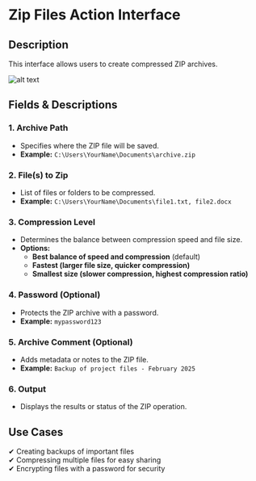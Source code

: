 # Zip Files Action Interface

## Description

This interface allows users to create compressed ZIP archives.

![alt text](../../../assets/compression/zip-files-1.png)

## **Fields & Descriptions**

### **1. Archive Path**

- Specifies where the ZIP file will be saved.  
- **Example:** `C:\Users\YourName\Documents\archive.zip`

### **2. File(s) to Zip**

- List of files or folders to be compressed.  
- **Example:** `C:\Users\YourName\Documents\file1.txt, file2.docx`

### **3. Compression Level**

- Determines the balance between compression speed and file size.  
- **Options:**
  - **Best balance of speed and compression** (default)
  - **Fastest (larger file size, quicker compression)**
  - **Smallest size (slower compression, highest compression ratio)**

### **4. Password (Optional)**

- Protects the ZIP archive with a password.  
- **Example:** `mypassword123`

### **5. Archive Comment (Optional)**

- Adds metadata or notes to the ZIP file.  
- **Example:** `Backup of project files - February 2025`

### **6. Output**

- Displays the results or status of the ZIP operation.

## **Use Cases**

✔ Creating backups of important files  
✔ Compressing multiple files for easy sharing  
✔ Encrypting files with a password for security  